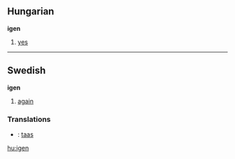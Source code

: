 == Hungarian ==
'''igen'''
# [[yes]]

----

==Swedish==
'''igen'''

# [[again]]

===Translations===
*{{fi}}: [[taas]]

[[hu:igen]]